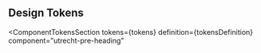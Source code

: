 <!-- @license CC0-1.0 -->


<Meta id="css-pre-heading--design-tokens" title="CSS Component/Pre-heading/Design Tokens" />

## Design Tokens

<ComponentTokensSection
  tokens={tokens}
  definition={tokensDefinition}
  component="utrecht-pre-heading"
></ComponentTokensSection>
